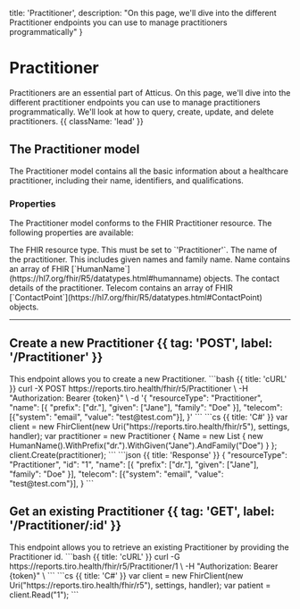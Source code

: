   title: 'Practitioner',
  description: "On this page, we'll dive into the different Practitioner endpoints you can use to manage practitioners programmatically"
}

# Practitioner

Practitioners are an essential part of Atticus. On this page, we'll dive into the different practitioner endpoints you can use to manage practitioners programmatically. We'll look at how to query, create, update, and delete practitioners. {{ className: 'lead' }}

## The Practitioner model

The Practitioner model contains all the basic information about a healthcare practitioner, including their name, identifiers, and qualifications.

### Properties

The Practitioner model conforms to the FHIR Practitioner resource. The following properties are available:

<Properties>
  <Property name="resourceType" type="'Practitioner'" required>
      The FHIR resource type. This must be set to `'Practitioner'`.
  </Property>
  <Property name="name" type="HumanName[]" href='https://hl7.org/fhir/R5/practitioner-definitions.html#Practitioner.name'>
      The name of the practitioner. This includes given names and family name. Name contains an array of FHIR [`HumanName`](https://hl7.org/fhir/R5/datatypes.html#humanname) objects.
  </Property>
  <Property name="name" type="ContactPoint[]" href='https://hl7.org/fhir/R5/practitioner-definitions.html#Practitioner.telecom'>
      The contact details of the practitioner. Telecom contains an array of FHIR [`ContactPoint`](https://hl7.org/fhir/R5/datatypes.html#ContactPoint) objects.
  </Property>
</Properties>

---

## Create a new Practitioner {{ tag: 'POST', label: '/Practitioner' }}

<Row>
  <Col>
    This endpoint allows you to create a new Practitioner.
  </Col>
  <Col sticky>
    <CodeGroup title="Request" tag="POST" label="/Practitioner">
    ```bash {{ title: 'cURL' }}
    curl -X POST https://reports.tiro.health/fhir/r5/Practitioner \
      -H "Authorization: Bearer {token}" \
      -d '{
        "resourceType": "Practitioner",
        "name": [{
          "prefix": ["dr."],
          "given": ["Jane"],
          "family": "Doe"
        }],
        "telecom": [{"system": "email", "value": "test@test.com"}],
      }'
    ```
    ```cs {{ title: 'C#' }}
    var client = new FhirClient(new Uri("https://reports.tiro.health/fhir/r5"), settings, handler);
    var practitioner = new Practitioner
    {
      Name = new List<HumanName>
      {
        new HumanName().WithPrefix("dr.").WithGiven("Jane").AndFamily("Doe")
      }
    };
    client.Create(practitioner);
    ```
    </CodeGroup>
    ```json {{ title: 'Response' }}
    {
      "resourceType": "Practitioner",
      "id": "1",
      "name": [{
        "prefix": ["dr."],
        "given": ["Jane"],
        "family": "Doe"
      }],
      "telecom": [{"system": "email", "value": "test@test.com"}],
    }
    ```
  </Col>
</Row>

## Get an existing Practitioner {{ tag: 'GET', label: '/Practitioner/:id' }}

<Row>
  <Col>
    This endpoint allows you to retrieve an existing Practitioner by providing the Practitioner id.
  </Col>
  <Col sticky>
    <CodeGroup title="Request" tag="GET" label="/Practitioner/1">
    ```bash {{ title: 'cURL' }}
    curl -G https://reports.tiro.health/fhir/r5/Practitioner/1 \
      -H "Authorization: Bearer {token}" \
    ```
    ```cs {{ title: 'C#' }}
    var client = new FhirClient(new Uri("https://reports.tiro.health/fhir/r5"), settings, handler);
    var patient = client.Read<Practitioner>("1");
    ```
    </CodeGroup>
  </Col>
</Row>

